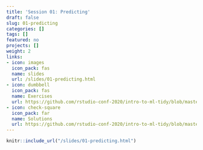 ```yaml
---
title: 'Session 01: Predicting'
draft: false
slug: 01-predicting
categories: []
tags: []
featured: no
projects: []
weight: 2
links:
- icon: images
  icon_pack: fas
  name: slides
  url: /slides/01-predicting.html
- icon: dumbbell
  icon_pack: fas
  name: Exercises
  url: https://github.com/rstudio-conf-2020/intro-to-ml-tidy/blob/master/materials/exercises/01-Prediction.Rmd
- icon: check-square
  icon_pack: far
  name: Solutions
  url: https://github.com/rstudio-conf-2020/intro-to-ml-tidy/blob/master/materials/solutions/01-Prediction.Rmd
---
```



```r
knitr::include_url("/slides/01-predicting.html")
```
